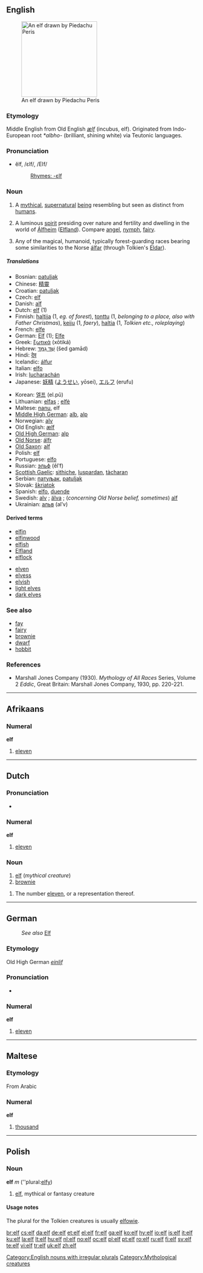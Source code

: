 {{see|Elf}}
{{see|ELF}}
==English==
[[Image:Elfo_red.jpg|thumb|right|200px|An elf drawn by Piedachu Peris]]

===Etymology===
Middle English from Old English ''[[ælf]]'' (incubus, elf). Originated from Indo-European root ''*albho-'' (brilliant, shining white) via Teutonic languages.

===Pronunciation===
* ĕlf, /ɛlf/, /EIf/
*: [[Rhymes:English:-ɛlf|Rhymes: -ɛlf]]

===Noun===
{{en-noun|elves}}
{{wikipedia|Elf}}

# A [[mythical]], [[supernatural]] [[being]] resembling but seen as distinct from [[humans]].
# {{Norse mythology}} A luminous [[spirit]] presiding over nature and fertility and dwelling in the world of [[Álfheim]] ([[Elfland]]). Compare [[angel]], [[nymph]], [[fairy]].
# {{fantasy}} Any of the magical, humanoid, typically forest-guarding races bearing some similarities to the Norse [[álfar]] (through Tolkien's [[Eldar]]).

=====Translations=====
{{trans-top|a mythical being}}
* Bosnian: [[patuljak]]
* Chinese: [[精靈]]
* Croatian: [[patuljak]]
* Czech: [[#Czech|elf]] {{m}}
* Danish: [[alf]] {{c}}
* Dutch: [[#Dutch|elf]] (1)
* Finnish: [[haltija]] (1, ''eg. of forest''), [[tonttu]] (1, ''belonging to a place, also with Father Christmas''), [[keiju]] (1, ''faery''), [[haltia]] (1, ''Tolkien etc., roleplaying'')
* French: [[elfe]] {{m}}
* German: [[Elf]] {{m}} (1); [[Elfe]] {{f}}
* Greek: [[ξωτικά]] (xōtiká)
* Hebrew: [[שד גמד|שֵׁד גַמָּד]] (šed gamād)
* Hindi: [[देव]]
* Icelandic: [[álfur]] {{m}}
* Italian: [[elfo]]
* Irish: [[lucharachán]]
* Japanese: [[妖精]] ([[ようせい]], yōsei), [[エルフ]] (erufu)
{{trans-mid}}
* Korean: [[엘프]] (el.pŭ)
* Lithuanian: [[elfas]] {{m}}; [[elfė]] {{f}}
* Maltese: [[nanu]], elf
* [[Middle High German]]: [[alb]], [[alp]]
* Norwegian: [[alv]] {{m}}
* Old English: [[ælf]]
* [[Old High German]]: [[alp]]
* [[Old Norse]]: [[álfr]]
* [[Old Saxon]]: [[alf]]
* Polish: [[#Polish|elf]] {{m}}
* Portuguese: [[elfo]] {{m}}
* Russian: [[эльф]] (êlʹf) {{m}}
* [[Scottish Gaelic]]: [[sìthiche]], [[luspardan]], [[tàcharan]]
* Serbian: [[патуљак]], [[patuljak]]
* Slovak: [[škriatok]] {{m}}
* Spanish: [[elfo]], [[duende]]
* Swedish: [[alv]] {{m}}; [[älva]] {{f}}; (''concerning Old Norse belief, sometimes'') [[alf]]
* Ukrainian: [[альв]] (alʹv)
{{trans-bottom}}

====Derived terms====
{{top2}}
* [[elfin]]
* [[elfinwood]]
* [[elfish]]
* [[Elfland]]
* [[elflock]]
{{mid2}}
* [[elven]]
* [[elvess]]
* [[elvish]]
* [[light elves]]
* [[dark elves]]
{{bottom2}}

===See also===
* [[fay]]
* [[fairy]]
* [[brownie]]
* [[dwarf]]
* [[hobbit]]

===References===
* Marshall Jones Company (1930). ''Mythology of All Races'' Series, Volume 2 ''Eddic'', Great Britain: Marshall Jones Company, 1930, pp. 220-221.

[[Category:English nouns with irregular plurals]]

----

==Afrikaans==

===Numeral===
'''elf'''

# {{cardinal|lang=af}} [[eleven]]

----

==Dutch==

===Pronunciation===
*{{audio|Nl-elf.ogg|audio}}

===Numeral===
'''elf'''

# {{cardinal|lang=nl}} [[eleven]]

===Noun===
{{nl-noun|g1=m|g2=f|elfen|elfje}}

# [[#English|elf]] (''mythical creature'')
# [[brownie]]

{{nl-noun|g1=m|g2=f|elven|elfje}}

# The number [[eleven]], or a representation thereof.

----

==German==
: ''See also'' [[Elf]]

===Etymology===
Old High German ''[[einlif]]''

===Pronunciation===
*{{audio|De-elf.ogg|audio}}

===Numeral===
'''elf'''

# {{cardinal|lang=de}} [[eleven]]

----

==Maltese==

===Etymology===
From Arabic

===Numeral===
'''elf'''

# {{cardinal|lang=mt}} [[thousand]]

----

==Polish==

===Noun===
'''elf''' ''m'' (''plural:[[elfy]])

# [[elf#English|elf]], mythical or fantasy creature

====Usage notes====
The plural for the Tolkien creatures is usually [[elfowie]].

[[Category:Mythological creatures]]

[[br:elf]]
[[cs:elf]]
[[da:elf]]
[[de:elf]]
[[et:elf]]
[[el:elf]]
[[fr:elf]]
[[ga:elf]]
[[ko:elf]]
[[hy:elf]]
[[io:elf]]
[[is:elf]]
[[it:elf]]
[[ku:elf]]
[[la:elf]]
[[lt:elf]]
[[hu:elf]]
[[nl:elf]]
[[no:elf]]
[[oc:elf]]
[[pl:elf]]
[[pt:elf]]
[[ro:elf]]
[[ru:elf]]
[[fi:elf]]
[[sv:elf]]
[[te:elf]]
[[vi:elf]]
[[tr:elf]]
[[uk:elf]]
[[zh:elf]]